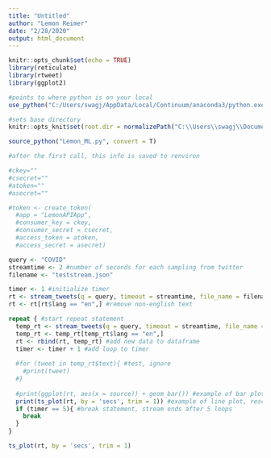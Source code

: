 ```yaml
---
title: "Untitled"
author: "Lemon Reimer"
date: "2/28/2020"
output: html_document
---
```


```r
knitr::opts_chunk$set(echo = TRUE)
library(reticulate)
library(rtweet)
library(ggplot2)

#points to where python is on your local
use_python("C:/Users/swagj/AppData/Local/Continuum/anaconda3/python.exe")

#sets base directory
knitr::opts_knit$set(root.dir = normalizePath("C:\\Users\\swagj\\Documents\\GitHub\\TwitterNetworkStreaming\\Lemon_Streamer_Tweepy"))
```

```r
source_python("Lemon_ML.py", convert = T)
```

```r
#after the first call, this info is saved to renviron

#ckey=""
#csecret=""
#atoken=""
#asecret=""

#token <- create_token(
  #app = "LemonAPIApp",
  #consumer_key = ckey,
  #consumer_secret = csecret,
  #access_token = atoken,
  #access_secret = asecret)
```

```r
query <- "COVID"
streamtime <- 2 #number of seconds for each sampling from twitter
filename <- "teststream.json"

timer <- 1 #initialize timer
rt <- stream_tweets(q = query, timeout = streamtime, file_name = filename) #initialize dataframe
rt <- rt[rt$lang == "en",] #remove non-english text

repeat { #start repeat statement
  temp_rt <- stream_tweets(q = query, timeout = streamtime, file_name = filename) #stream new data
  temp_rt <- temp_rt[temp_rt$lang == "en",] 
  rt <- rbind(rt, temp_rt) #add new data to dataframe
  timer <- timer + 1 #add loop to timer
  
  #for (tweet in temp_rt$text){ #test, ignore
    #print(tweet)
  #}
  
  #print(ggplot(rt, aes(x = source)) + geom_bar()) #example of bar plot, rescales as count increases!
  print(ts_plot(rt, by = 'secs', trim = 1)) #example of line plot, rescales as count increases!
  if (timer == 5){ #break statement, stream ends after 5 loops
    break
  }
}
```

```r
ts_plot(rt, by = 'secs', trim = 1)
```

